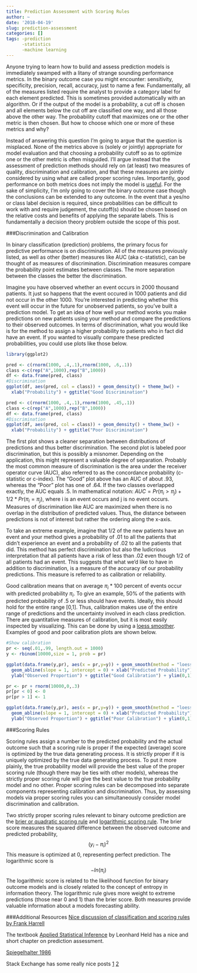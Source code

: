 ```yaml
---
title: Prediction Assessment with Scoring Rules
author: ~
date: '2018-04-19'
slug: prediction-assessment
categories: []
tags: -prediction
      -statistics
      -machine learning
---
```


Anyone trying to learn how to build and assess prediction models is immediately swamped with a litany of strange sounding performance metrics. In the binary outcome case you might encounter: sensitivity, specificity, precision, recall, accuracy, just to name a few. Fundamentally, all of the measures listed require the analyst to provide a category label for each element predicted. This is sometimes provided automatically with an algorithm. Or if the output of the model is a probability, a cut off is chosen and all elements below the cut off are classified one way, and all those above the other way. The probability cutoff that maximizes one or the other metric is then chosen. But how to choose which one or more of these metrics and why? 

Instead of answering this question I'm going to argue that the question is misplaced. None of the metrics above is (solely or jointly) appropriate for model evaluation and that choosing a probability cutoff so as to optimize one or the other metric is often misguided. I'll argue instead that the assessment of prediction methods should rely on (at least) two measures of quality, discrimination and calibration, and that these measures are jointly considered by using what are called proper scoring rules. Importantly, good performance on both metrics does not imply the model is [useful](https://www.ncbi.nlm.nih.gov/pubmed/12012295). For the sake of simplicity, I'm only going to cover the binary outcome case though the conclusions can be extended to any outcome. In the event that a yes/no or class label decision is required, since probabilities can be difficult to work with and require judgement, the cutoff(s) should be chosen based on the relative costs and benefits of applying the separate labels. This is fundamentally a decision theory problem outside the scope of this post.

###Discrimination and Calibration

In binary classification (prediction) problems, the primary focus for predictive performance is on discrimination. All of the measures previously listed, as well as other (better) measures like AUC (aka c-statistic), can be thought of as measures of discrimination. Discrimination measures compare the probability point estimates between classes. The more separation between the classes the better the discrimination. 

Imagine you have observed whether an event occurs in 2000 thousand patients. It just so happens that the event occured in 1000 patients and did not occur in the other 1000. You're interested in predicting whether this event will occur in the future for unobserved patients, so you've built a prediction model. To get an idea of how well your method works you make predictions on new patients using your method and compare the predictions to their observed outcomes. In terms of discrimination, what you would like is for the method to assign a higher probability to patients who in fact did have an event. If you wanted to visually compare these predicted probabilities, you could use plots like those below.
```r
library(ggplot2)

pred <- c(rnorm(1000, .4,.1),rnorm(1000, .6,.1))
class <-c(rep("A",1000),rep("B",1000))
df <- data.frame(pred, class)
#Discrimination
ggplot(df, aes(pred, col = class)) + geom_density() + theme_bw() +
  xlab("Probability") + ggtitle("Good Discrimination")

pred <- c(rnorm(1000, .4,.1),rnorm(1000, .45,.1))
class <-c(rep("A",1000),rep("B",1000))
df <- data.frame(pred, class)
#Discrimination
ggplot(df, aes(pred, col = class)) + geom_density() + theme_bw() +
  xlab("Probability") + ggtitle("Poor Discrimination")
```

The first plot shows a cleaner separation between distributions of predictions and thus better discrimination. The second plot is labeled poor discrimination, but this is possibly a misnomer. Depending on the application, this might represent a valuable degree of separation. Probably the most common measure of discrimination is the area under the receiver operator curve (AUC), also referred to as the concordance probability (c-statistic or c-index). The "Good" plot above has an AUC of about .93, whereas the "Poor" plot has one of .64. If the two classes overlapped exactly, the AUC equals .5. In mathematical notation: $AUC = Pr(\pi_i > \pi_j) + 1/2 * Pr(\pi_i = \pi_j)$, where i is an event occurs and j is no event occurs. Measures of discrimination like AUC are maximized when there is no overlap in the distribution of predicted values. Thus, the distance between predictions is not of interest but rather the ordering along the x-axis.

To take an extreme example, imagine that 1/2 of the new patients have an event and your method gives a probability of .01 to all the patients that didn't experience an event and a probability of .02 to all the patients that did. This method has perfect discrimination but also the ludicrious interpretation that all patients have a risk of less than .02 even though 1/2 of all patients had an event. This suggests that what we'd like to have in addition to discrimination, is a measure of the accuracy of our probability predictions. This measure is referred to as calibration or reliability.

Good calibration means that on average $\pi_i$ * 100 percent of events occur with predicted probability $\pi_i$. To give an example, 50% of the patients with predicted probability of .5 or less should have events. Ideally, this should hold for the entire range [0,1]. Thus, calibration makes use of the entire range of predictions and the uncertainty involved in each class prediction. There are quantitative measures of calibration, but it is most easily inspected by visualizing. This can be done by using a [loess smoother](https://www.ncbi.nlm.nih.gov/pmc/articles/PMC4793659/). Examples of good and poor calibration plots are shown below.

```r
#Show calibration
pr <- seq(.01,.99, length.out = 1000)
y <- rbinom(10000,size = 1, prob = pr)

ggplot(data.frame(y,pr), aes(x = pr,y=y)) + geom_smooth(method = "loess", se = FALSE) + 
  geom_abline(slope = 1, intercept = 0) + xlab("Predicted Probability") +
  ylab("Observed Proportion") + ggtitle("Good Calibration") + ylim(0,1) + xlim(0,1) + theme_bw()

pr <- pr + rnorm(10000,0,.3)
pr[pr < 0] <- 0
pr[pr > 1] <- 1

ggplot(data.frame(y,pr), aes(x = pr,y=y)) + geom_smooth(method = "loess", se = FALSE) + 
  geom_abline(slope = 1, intercept = 0) + xlab("Predicted Probability") +
  ylab("Observed Proportion") + ggtitle("Poor Calibration") + ylim(0,1) + xlim(0,1) + theme_bw()
```

###Scoring Rules

Scoring rules assign a number to the predicted probability and the actual outcome such that a scoring rule is proper if the expected (average) score is optimized by the true data generating process. It is strictly proper if it is uniquely optimized by the true data generating process. To put it more plainly, the true probability model will provide the best value of the proper scoring rule (though there may be ties with other models), whereas the strictly proper scoring rule will give the best value to the true probability model and no other. Proper scoring rules can be decomposed into separate components representing calibration and discrimination. Thus, by assessing models via proper scoring rules you can simultaneously consider model discrimination and calibration.

Two strictly proper scoring rules relevant to binary outcome prediction are the [brier or quadratic scoring rule](https://en.wikipedia.org/wiki/Scoring_rule#Brier/quadratic_scoring_rule) and [logarithmic scoring rule](https://en.wikipedia.org/wiki/Scoring_rule#Logarithmic_scoring_rule). The brier score measures the squared difference between the observed outcome and predicted probability, $$(y_i - \pi_i)^2$$ This measure is optimized at 0, representing perfect prediction. The logarithmic score is $$-ln(\pi_i) $$ The logarithmic score is related to the likelihood function for binary outcome models and is closely related to the concept of entropy in information theory. The logarithmic rule gives more weight to extreme predictions (those near 0 and 1) than the brier score. Both measures provide valuable information about a models forecasting ability.


###Additional Resources
[Nice discussion of classification and scoring rules by Frank Harrell](http://www.fharrell.com/post/class-damage/)

The textbook [Applied Statistical Inference](https://www.amazon.com/Applied-Statistical-Inference-Likelihood-Bayes/dp/3642378862/ref=sr_1_1?ie=UTF8&qid=1524166718&sr=8-1&keywords=applied+statistical+inference+likelihood+and+bayes) by Leonhard Held has a nice and short chapter on prediction assessment.

[Spiegelhalter 1986](https://onlinelibrary.wiley.com/doi/pdf/10.1002/sim.4780050506)

Stack Exchange has some really nice posts [1](https://stats.stackexchange.com/a/312787)
[2](https://stats.stackexchange.com/questions/214024/is-the-following-a-proper-scoring-rule)
